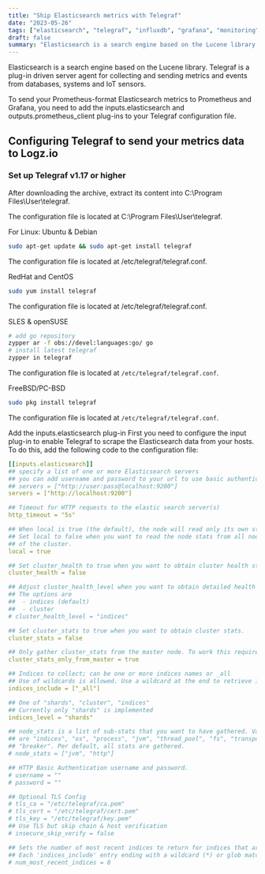 ```yaml
---
title: "Ship Elasticsearch metrics with Telegraf"
date: "2023-05-26"
tags: ["elasticsearch", "telegraf", "influxdb", "grafana", "monitoring"]
draft: false
summary: "Elasticsearch is a search engine based on the Lucene library. Telegraf is a plug-in driven server agent for collecting and sending metrics and events from databases, systems and IoT sensors"
---
```


Elasticsearch is a search engine based on the Lucene library. Telegraf is a plug-in
driven server agent for collecting and sending metrics and events from databases,
systems and IoT sensors.

To send your Prometheus-format Elasticsearch metrics to Prometheus and Grafana,
you need to add the inputs.elasticsearch and outputs.prometheus_client plug-ins
to your Telegraf configuration file.

## Configuring Telegraf to send your metrics data to Logz.io

### Set up Telegraf v1.17 or higher

After downloading the archive, extract its content into C:\Program Files\User\telegraf\.

The configuration file is located at C:\Program Files\User\telegraf\.

For Linux:
Ubuntu & Debian

```bash
sudo apt-get update && sudo apt-get install telegraf
```

The configuration file is located at /etc/telegraf/telegraf.conf.

RedHat and CentOS

```bash
sudo yum install telegraf
```

The configuration file is located at /etc/telegraf/telegraf.conf.

SLES & openSUSE

```bash
# add go repository
zypper ar -f obs://devel:languages:go/ go
# install latest telegraf
zypper in telegraf
```

The configuration file is located at `/etc/telegraf/telegraf.conf`.

FreeBSD/PC-BSD

```bash
sudo pkg install telegraf
```

The configuration file is located at `/etc/telegraf/telegraf.conf`.

Add the inputs.elasticsearch plug-in
First you need to configure the input plug-in to enable Telegraf to scrape the Elasticsearch data from your hosts. To do this, add the following code to the configuration file:

```yml
[[inputs.elasticsearch]]
## specify a list of one or more Elasticsearch servers
## you can add username and password to your url to use basic authentication:
## servers = ["http://user:pass@localhost:9200"]
servers = ["http://localhost:9200"]

## Timeout for HTTP requests to the elastic search server(s)
http_timeout = "5s"

## When local is true (the default), the node will read only its own stats.
## Set local to false when you want to read the node stats from all nodes
## of the cluster.
local = true

## Set cluster_health to true when you want to obtain cluster health stats
cluster_health = false

## Adjust cluster_health_level when you want to obtain detailed health stats
## The options are
##  - indices (default)
##  - cluster
# cluster_health_level = "indices"

## Set cluster_stats to true when you want to obtain cluster stats.
cluster_stats = false

## Only gather cluster_stats from the master node. To work this require local = true
cluster_stats_only_from_master = true

## Indices to collect; can be one or more indices names or _all
## Use of wildcards is allowed. Use a wildcard at the end to retrieve index names that end with a changing value, like a date.
indices_include = ["_all"]

## One of "shards", "cluster", "indices"
## Currently only "shards" is implemented
indices_level = "shards"

## node_stats is a list of sub-stats that you want to have gathered. Valid options
## are "indices", "os", "process", "jvm", "thread_pool", "fs", "transport", "http",
## "breaker". Per default, all stats are gathered.
# node_stats = ["jvm", "http"]

## HTTP Basic Authentication username and password.
# username = ""
# password = ""

## Optional TLS Config
# tls_ca = "/etc/telegraf/ca.pem"
# tls_cert = "/etc/telegraf/cert.pem"
# tls_key = "/etc/telegraf/key.pem"
## Use TLS but skip chain & host verification
# insecure_skip_verify = false

## Sets the number of most recent indices to return for indices that are configured with a date-stamped suffix.
## Each 'indices_include' entry ending with a wildcard (*) or glob matching pattern will group together all indices that match it, and ## sort them by the date or number after the wildcard. Metrics then are gathered for only the 'num_most_recent_indices' amount of most ## recent indices.
# num_most_recent_indices = 0
```
